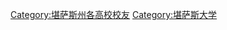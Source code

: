 {{catmore|堪薩斯大學}}
{{Catnav|頁面分類|人物|校友|大學校友|美國大學校友}}
{{Commonscat|University of Kansas alumni}}

[[Category:堪萨斯州各高校校友‎|Category:堪萨斯州各高校校友‎]]
[[Category:堪萨斯大学|Category:堪萨斯大学]]